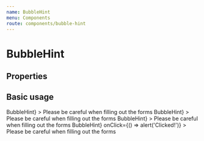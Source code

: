 ```yaml
---
name: BubbleHint
menu: Components
route: components/bubble-hint
---
```



# BubbleHint

## Properties

<Props of={BubbleHint} />

## Basic usage

<Playground>
    <BubbleHintWrapper>
        <BubbleHint
            placement="top"
            trigger={<Button>BubbleHint</Button>}
        >
            <Paragraph hAlign="center" sizeAll="small">
                Please be careful when filling out the forms
            </Paragraph>
        </BubbleHint>
    </BubbleHintWrapper>
</Playground>

<Playground>
    <BubbleHintWrapper>
        <BubbleHint
            popupAlign="left"
            placement="right"
            trigger={<Button>BubbleHint</Button>}
        >
            <Paragraph hAlign="center" sizeAll="small">
                Please be careful when filling out the forms
            </Paragraph>
        </BubbleHint>
    </BubbleHintWrapper>
</Playground>

<Playground>
    <BubbleHintWrapper>
        <BubbleHint
            placement="bottom"
            trigger={<Button>BubbleHint</Button>}
        >
            <Paragraph hAlign="center" sizeAll="small">
                Please be careful when filling out the forms
            </Paragraph>
        </BubbleHint>
    </BubbleHintWrapper>
</Playground>

<Playground>
    <BubbleHintWrapper>
        <BubbleHint
            placement="left"
            trigger={<Button>BubbleHint</Button>}
            onClick={() => alert('Clicked!')}
        >
            <Paragraph hAlign="center" sizeAll="small">
                Please be careful when filling out the forms
            </Paragraph>
        </BubbleHint>
    </BubbleHintWrapper>
</Playground>
